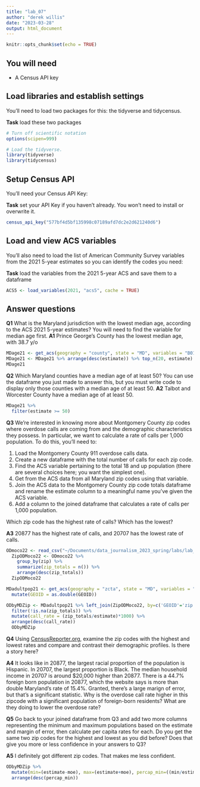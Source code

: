 ```yaml
---
title: "lab_07"
author: "derek willis"
date: "2023-03-28"
output: html_document
---
```


```r
knitr::opts_chunk$set(echo = TRUE)
```

## You will need

-   A Census API key

## Load libraries and establish settings

You'll need to load two packages for this: the tidyverse and tidycensus.

**Task** load these two packages

```r
# Turn off scientific notation
options(scipen=999)

# Load the tidyverse.
library(tidyverse)
library(tidycensus)
```

## Setup Census API

You'll need your Census API Key:

**Task** set your API Key if you haven't already. You won't need to install or overwrite it.

```r
census_api_key("577bf4d5bf135998c07189afd7dc2e2d621240d6")
```

## Load and view ACS variables

You'll also need to load the list of American Community Survey variables from the 2021 5-year estimates so you can identify the codes you need:

**Task** load the variables from the 2021 5-year ACS and save them to a dataframe

```r
ACS5 <- load_variables(2021, "acs5", cache = TRUE)
```

## Answer questions

**Q1** What is the Maryland jurisdiction with the lowest median age, according to the ACS 2021 5-year estimates? You will need to find the variable for median age first. 
**A1** Prince George's County has the lowest median age, with 38.7 y/o

```r
MDage21 <- get_acs(geography = "county", state = "MD", variables = "B01002_001", year = 2021)
MDage21 <- MDage21 %>% arrange(desc(estimate)) %>% top_n(20, estimate)
MDage21
```

**Q2** Which Maryland counties have a median age of at least 50? You can use the dataframe you just made to answer this, but you must write code to display only those counties with a median age of at least 50. 
**A2** Talbot and Worcester County have a median age of at least 50.

```r
MDage21 %>% 
  filter(estimate >= 50)
```

**Q3** We're interested in knowing more about Montgomery County zip codes where overdose calls are coming from and the demographic characteristics they possess. In particular, we want to calculate a rate of calls per 1,000 population. To do this, you'll need to:

1. Load the Montgomery County 911 overdose calls data.
2. Create a new dataframe with the total number of calls for each zip code.
2. Find the ACS variable pertaining to the total 18 and up population (there are several choices here; you want the simplest one).
3. Get from the ACS data from all Maryland zip codes using that variable.
4. Join the ACS data to the Montgomery County zip code totals dataframe and rename the estimate column to a meaningful name you've given the ACS variable.
5. Add a column to the joined dataframe that calculates a rate of calls per 1,000 population.

Which zip code has the highest rate of calls? Which has the lowest?

**A3** 
20877 has the highest rate of calls, and 20707 has the lowest rate of calls.
```r
ODmoco22 <- read_csv("~/Documents/data_journalism_2023_spring/labs/lab_07/data/montgomery_2022_overdoses.csv")
  ZipODMoco22 <- ODmoco22 %>% 
    group_by(zip) %>%
    summarize(zip_totals = n()) %>% 
    arrange(desc(zip_totals)) 
  ZipODMoco22

MDadultpop21 <- get_acs(geography = "zcta", state = "MD", variables = "B09021_001", year = 2019) %>% 
  mutate(GEOID = as.double(GEOID))

ODbyMDZip <- MDadultpop21 %>% left_join(ZipODMoco22, by=c('GEOID'='zip')) %>% 
  filter(!is.na(zip_totals)) %>% 
  mutate(call_rate = (zip_totals/estimate)*1000) %>% 
  arrange(desc(call_rate))
  ODbyMDZip
```

**Q4** Using [CensusReporter.org](https://censusreporter.org/), examine the zip codes with the highest and lowest rates and compare and contrast their demographic profiles. Is there a story here?

**A4** It looks like in 20877, the largest racial proportion of the population is Hispanic. In 20707, the largest proportion is Black. The median household income in 20707 is around $20,000 higher than 20877. There is a 44.7% foreign born population in 20877, which the website says is more than double Maryland's rate of 15.4%. Granted, there's a large marign of error, but that's a significant statistic. Why is the overdose call rate higher in this zipcode with a significant population of foreign-born residents? What are they doing to lower the overdose rate?

**Q5** Go back to your joined dataframe from Q3 and add two more columns representing the minimum and maximum populations based on the estimate and margin of error, then calculate per capita rates for each. Do you get the same two zip codes for the highest and lowest as you did before? Does that give you more or less confidence in your answers to Q3?

**A5** 
I definitely got different zip codes. That makes me less confident.
```r
ODbyMDZip %>% 
  mutate(min=(estimate-moe), max=(estimate+moe), percap_min=((min/estimate)*1000), percap_max=((max/estimate)*1000)) %>% 
  arrange(desc(percap_min))
```

